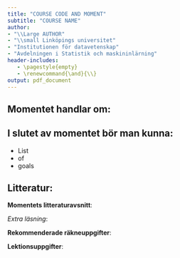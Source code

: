 ```yaml
---
title: "COURSE CODE AND MOMENT"
subtitle: "COURSE NAME"
author: 
- "\\Large AUTHOR"
- "\\small Linköpings universitet"
- "Institutionen för datavetenskap"
- "Avdelningen i Statistik och maskininlärning"
header-includes:
   - \pagestyle{empty}
   - \renewcommand{\and}{\\} 
output: pdf_document
---
```


\thispagestyle{empty}

\rule{\textwidth}{1pt}

## Momentet handlar om: \vspace{-2.5mm}


## I slutet av momentet bör man kunna: \vspace{-2.5mm}

- List
- of
- goals

## Litteratur: \vspace{-2.5mm}
**Momentets litteraturavsnitt**: \newline


*Extra läsning*: \newline


**Rekommenderade räkneuppgifter**: \newline

**Lektionsuppgifter**: \newline

















